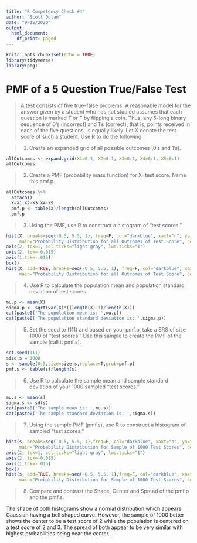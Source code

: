 ```yaml
---
title: "R Competency Check #4"
author: "Scott Dolan"
date: "9/15/2020"
output: 
  html_document:
    df_print: paged
---
```


```r
knitr::opts_chunk$set(echo = TRUE)
library(tidyverse)
library(png)
```

# PMF of a 5 Question True/False Test

>A test consists of five true-false problems. A reasonable model for the answer 
given by a student who has not studied assumes that each question is marked T or F by flipping a coin. Thus, any 5-long binary sequence of 0’s (incorrect) and 1’s 
(correct), that is, points received in each of the five questions, is equally likely. Let X denote the test score of such a student. Use R to do the following:

>1. Create an expanded grid of all possible outcomes (0’s and 1’s). 

```r
allOutcomes <- expand.grid(X1=0:1, X2=0:1, X3=0:1, X4=0:1, X5=0:1)
allOutcomes
```

>2. Create a PMF (probability mass function) for X=test score. Name this pmf.p.

```r
allOutcomes %>% 
  attach()
  X=X1+X2+X3+X4+X5
  pmf.p <- table(X)/length(allOutcomes) 
  pmf.p
```

>3. Using the PMF, use R to construct a histogram of “test scores.” 

```r
hist(X, breaks=seq(-0.5, 5.5, 1), freq=F, col="darkblue", xaxt="n", yaxt="n", ylab = 'Density [units]', xlab="Test Score [points]",
     main="Probability Distribution for all Outcomes of Test Score", cex.main=1.5, cex.axis=1, cex.lab=1, font.lab=2)
axis(2, tck=1, col.ticks="light gray", lwd.ticks="1")
axis(2, tck=-0.015)
axis(1,tck=-.015)
box()
hist(X, add=TRUE, breaks=seq(-0.5, 5.5, 1), freq=F, col="darkblue", xaxt="n", yaxt="n", ylab = 'Density', xlab="Test Score [units]",
     main="Probability Distribution for all Outcomes of Test Score", cex.main=1.5, cex.axis=1, cex.lab=1,            font.lab=2)
```

>4. Use R to calculate the population mean and population standard deviation of test scores.

```r
mu.p <- mean(X)
sigma.p <- sqrt(var(X)*((length(X)-1)/length(X)))
cat(paste0('The population mean is: ',mu.p))
cat(paste0('The population standard deviation is: ',sigma.p))
```

>5. Set the seed to (111) and based on your pmf.p, take a SRS of size 1000 of “test scores.” Use this sample to create the PMF of the sample (call it pmf.s).

```r
set.seed(111)
size.s = 1000
s <- sample(0:5,size=size.s,replace=T,prob=pmf.p)
pmf.s <- table(s)/length(s)
```

>6. Use R to calculate the sample mean and sample standard deviation of your 1000 sampled “test scores.”

```r
mu.s <- mean(s)
sigma.s <- sd(s)
cat(paste0('The sample mean is: ',mu.s))
cat(paste0('The sample standard deviation is: ',sigma.s))
```

>7. Using the sample PMF (pmf.s), use R to construct a histogram of sampled “test scores.” 

```r
hist(s, breaks=seq(-0.5, 5.5, 1),freq=F, col="darkblue", xaxt="n", yaxt="n", ylab = 'Density [units]', xlab="Test Score [points]",
     main="Probability Distribution for Sample of 1000 Test Scores", cex.main=1.5, cex.axis=1, cex.lab=1, font.lab=2)
axis(2, tck=1, col.ticks="light gray", lwd.ticks="1")
axis(2, tck=-0.015)
axis(1,tck=-.015)
box()
hist(s, add=TRUE, breaks=seq(-0.5, 5.5, 1),freq=F, col="darkblue", xaxt="n", yaxt="n", ylab = 'Density', xlab="Test Score [units]",
     main="Probability Distribution for Sample of 1000 Test Scores", cex.main=1.5, cex.axis=1, cex.lab=1,            font.lab=2)
```

>8. Compare and contrast the Shape, Center and Spread of the pmf.p and the pmf.s.

The shape of both histograms show a normal distribution which appears Gaussian having a bell shaped curve.
However, the sample of 1000 better shows the center to be a test score of 2 while the population is centered on a test score of 2 and 3. 
The spread of both appear to be very similar with highest probabilities being near the center.